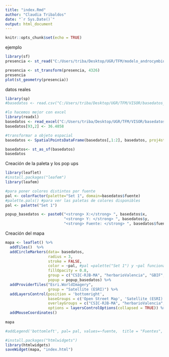 ```yaml
---
title: "index.Rmd"
author: "Claudia Tribaldos"
date: "`r Sys.Date()`"
output: html_document
---
```


```r
knitr::opts_chunk$set(echo = TRUE)
```


ejemplo
```r
library(sf)
presencia <- st_read("C:/Users/triba/Desktop/UGR/TFM/modelo_androcymbium/rawdata/presencia_ok.shp") 

presencia <- st_transform(presencia, 4326)
presencia
plot(st_geometry(presencia))
```


datos reales 
```r
library(sp)
#basedatos <- read.csv("C:/Users/triba/Desktop/UGR/TFM/VISOR/basedatos_visor.csv", header=TRUE, sep=",", dec=".") #error in read.table: more columns than column names 

#lo hacemos mejor con excel 
library(readxl)
basedatos <- read_excel("C:/Users/triba/Desktop/UGR/TFM/VISOR/basedatos_visor1.xlsx")
basedatos[93,2] <- 36.4858

#transformar a objeto espacial 
basedatos <- SpatialPointsDataFrame(basedatos[,1:2], basedatos, proj4string = CRS("+init=epsg:4326"))

basedatos<- st_as_sf(basedatos)
basedatos
```

Creación de la paleta y los pop ups
```r
library(leaflet)
#install.packages("leafem")
library(leafem)

#para poner colores distintos por fuente 
pal <- colorFactor(palette="Set 1", domain=basedatos$fuente)
#palette.pals() #para ver las paletas de colores disponibles 
pal <- palette("Set 1")

popup_basedatos <- paste0("<strong> X:</strong> ", basedatos$x, 
                          "<strong> Y: </strong> ", basedatos$y, 
                          "<strong> Fuente: </strong> ", basedatos$fuente)
```

Creación del mapa 

```r
mapa <- leaflet() %>% 
  addTiles()  %>% 
  addCircleMarkers(data= basedatos, 
                   radius = 3, 
                   stroke = FALSE, 
                   color = ~pal, #pal =palette("Set 1") y ~pal funciona bien sin leyenda
                   fillOpacity = 0.8, 
                   group = c("CSIC-RJB-MA", "herbarioValencia", "GBIF", "Anthos", "SERPAM",                               "DelHoyo&Pedrola2010"),
                   popup = popup_basedatos) %>% 
  addProviderTiles("Esri.WorldImagery",
                   group = "Satellite (ESRI)") %>% 
  addLayersControl(position = 'bottomright',
                   baseGroups = c('Open Street Map', 'Satellite (ESRI)'), 
                   overlayGroups = c("CSIC-RJB-MA", "herbarioValencia", "GBIF", "Anthos",                         "SERPAM", "DelHoyo&Pedrola2010"),  
                   options = layersControlOptions(collapsed = TRUE)) %>% 
  addMouseCoordinates()
 
mapa 

#addLegend('bottomleft', pal= pal, values=~fuente,  title = "Fuentes",  opacity = 1)

```
```r
#install.packages("htmlwidgets")
library(htmlwidgets)
saveWidget(mapa, "index.html")
```

